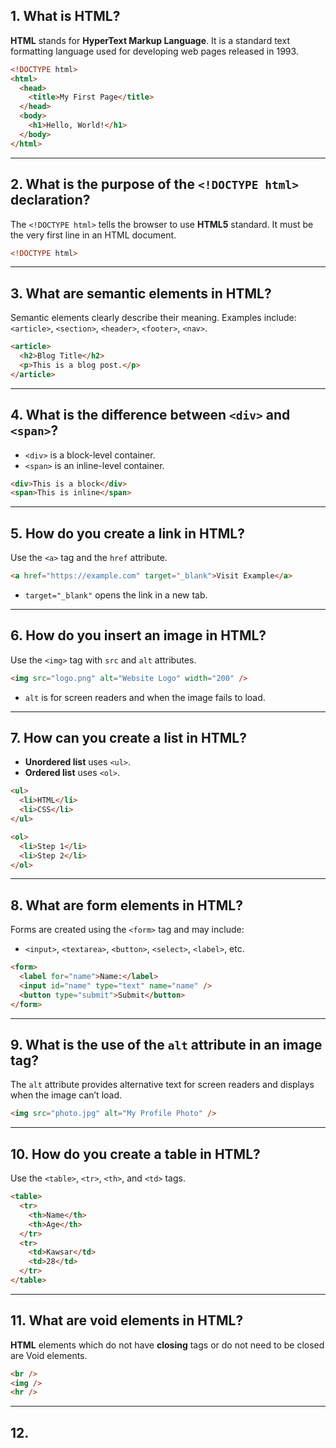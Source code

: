## 1. What is HTML?

**HTML** stands for **HyperText Markup Language**. It is a standard text formatting language used for developing web pages released in 1993.

```html
<!DOCTYPE html>
<html>
  <head>
    <title>My First Page</title>
  </head>
  <body>
    <h1>Hello, World!</h1>
  </body>
</html>
```

---

## 2. What is the purpose of the `<!DOCTYPE html>` declaration?

The `<!DOCTYPE html>` tells the browser to use **HTML5** standard. It must be the very first line in an HTML document.

```html
<!DOCTYPE html>
```

---

## 3. What are semantic elements in HTML?

Semantic elements clearly describe their meaning. Examples include: `<article>`, `<section>`, `<header>`, `<footer>`, `<nav>`.

```html
<article>
  <h2>Blog Title</h2>
  <p>This is a blog post.</p>
</article>
```

---

## 4. What is the difference between `<div>` and `<span>`?

- `<div>` is a block-level container.
- `<span>` is an inline-level container.

```html
<div>This is a block</div>
<span>This is inline</span>
```

---

## 5. How do you create a link in HTML?

Use the `<a>` tag and the `href` attribute.

```html
<a href="https://example.com" target="_blank">Visit Example</a>
```

- `target="_blank"` opens the link in a new tab.

---

## 6. How do you insert an image in HTML?

Use the `<img>` tag with `src` and `alt` attributes.

```html
<img src="logo.png" alt="Website Logo" width="200" />
```

- `alt` is for screen readers and when the image fails to load.

---

## 7. How can you create a list in HTML?

- **Unordered list** uses `<ul>`.
- **Ordered list** uses `<ol>`.

```html
<ul>
  <li>HTML</li>
  <li>CSS</li>
</ul>

<ol>
  <li>Step 1</li>
  <li>Step 2</li>
</ol>
```

---

## 8. What are form elements in HTML?

Forms are created using the `<form>` tag and may include:

- `<input>`, `<textarea>`, `<button>`, `<select>`, `<label>`, etc.

```html
<form>
  <label for="name">Name:</label>
  <input id="name" type="text" name="name" />
  <button type="submit">Submit</button>
</form>
```

---

## 9. What is the use of the `alt` attribute in an image tag?

The `alt` attribute provides alternative text for screen readers and displays when the image can’t load.

```html
<img src="photo.jpg" alt="My Profile Photo" />
```

---

## 10. How do you create a table in HTML?

Use the `<table>`, `<tr>`, `<th>`, and `<td>` tags.

```html
<table>
  <tr>
    <th>Name</th>
    <th>Age</th>
  </tr>
  <tr>
    <td>Kawsar</td>
    <td>28</td>
  </tr>
</table>
```
---

## 11. What are void elements in HTML?

**HTML** elements which do not have **closing** tags or do not need to be closed are Void elements.

```html 
<br /> 
<img />
<hr />
```
---

## 12. 